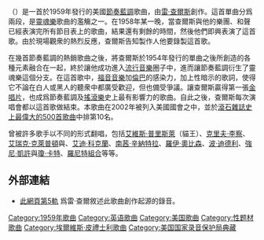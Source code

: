 {{noteTA
|1=zh-tw:艾維斯·普里斯萊;zh-hk:埃爾維斯·皮禮士利;zh-cn:埃尔维斯·普雷斯利;
}}
{{Infobox single
| Name = 我說了什麼<br>What'd I Say
| Cover = Whatdisaycharles.jpg
| Alt = 
| Artist = [[雷·查爾斯|雷·查爾斯]]
| from Album = {{link-en|我說了什麼 (專輯)|What'd I Say (album)|我說了什麼}}
| B-side = 我說了什麼第二部
| Released = 1959年7月
| Format = [[黑膠唱片#尺寸規格|7英寸單曲黑膠唱片]]
| Recorded = 1959年2月18日
| Genre = [[節奏藍調|節奏藍調]]、[[靈魂樂|靈魂樂]]
| Length = 6分30秒
| Label = [[大西洋唱片|大西洋唱片]]
| Writer = 雷·查爾斯
| Producer = {{link-en|傑瑞·維克斯勒|Jerry Wexler}}
<!--
| Last single = "[[Night_Time_Is_the_Right_Time|Night Time Is the Right Time]]" <br />(1959)
| This single = "'''What'd I Say'''" <br />(1959)
| Next single = "[[I'm_Movin'_On_(Hank_Snow_song)|I'm Moving On]]" <br />(1959)
-->
}}
{{單雙書號轉換|'''我說了什麼'''}}（{{lang-en|What'd I Say}}）是一首於1959年發行的美國[[節奏藍調|節奏藍調]]歌曲，由[[雷·查爾斯|雷·查爾斯]]創作。這首單曲分爲兩段，是[[靈魂樂|靈魂樂]]歌曲的濫觴之一。在1958年某一晚，當查爾斯與他的樂團、和聲已經表演完所有節目表上的歌曲，結果還有剩餘的時間，然後他們即興表演了這首歌。由於現場觀衆的熱烈反應，查爾斯告知製作人他要錄製這首歌。

在幾首節奏藍調的熱銷歌曲之後，{{單雙書號轉換|我說了什麼}}將查爾斯於1954年發行的單曲{{單雙書號轉換|{{link-en|我有個女人|I Got a Woman}}}}之後所創造的各種元素融合在一起，終於讓他成功進入[[流行音樂|流行音樂]]圈子中，進而讓節奏藍調衍生了靈魂樂這個分支。在這首歌中，[[福音音樂|福音音樂]]加[[倫巴|倫巴]]的感染力，加上性暗示的歌詞，使得它不論在白人或黑人的聽衆中都廣受歡迎，但也備受爭議。{{單雙書號轉換|我說了什麼}}讓查爾斯贏得第一張[[金唱片|金唱片]]，也成爲節奏藍調及[[搖滾樂|搖滾樂]]史上最有影響力的歌曲。自此之後，查爾斯每次演唱會都以這首歌做結束。本歌曲在2002年被列入美國國會{{link-en|國家錄音典藏|National Recording Registry}}之中，並於[[滚石杂志五百大歌曲|滾石雜誌史上最偉大的500首歌曲]]中排第10名。

{{單雙書號轉換|我說了什麼}}曾被許多歌手以不同的形式翻唱，包括[[艾維斯·普里斯萊|艾維斯·普里斯萊]]（貓王）、[[克里夫·李察|克里夫·李察]]、[[艾瑞克·克萊普頓|艾瑞克·克萊普頓]]與{{link-en|約翰梅爾及藍調突破者樂團|John Mayall & the Bluesbreakers}}、[[艾迪·科克蘭|艾迪·科克蘭]]、[[南茜·辛納特拉|南茜·辛納特拉]]、[[羅伊·奧比森|羅伊·奧比森]]、[[波·迪德利|波·迪德利]]、[[強尼·凱許|強尼·凱許]]與[[卡特家族|瓊·卡特]]、[[羅尼特組合|羅尼特組合]]等等。

==外部連結==
*[http://digital.library.unt.edu/ark:/67531/metadc19764/m1/ 此網頁第5軌] {{Wayback|url=http://digital.library.unt.edu/ark:/67531/metadc19764/m1/ |date=20210228001618 }}爲雷·查爾敘述此歌曲創作起源的錄音。

{{DEFAULTSORT:What'd I Say}}
[[Category:1959年歌曲|Category:1959年歌曲]]
[[Category:英语歌曲|Category:英语歌曲]]
[[Category:美国歌曲|Category:美国歌曲]]
[[Category:性题材歌曲|Category:性题材歌曲]]
[[Category:埃爾維斯·皮禮士利歌曲|Category:埃爾維斯·皮禮士利歌曲]]
[[Category:美国国家录音保护局典藏|Category:美国国家录音保护局典藏]]